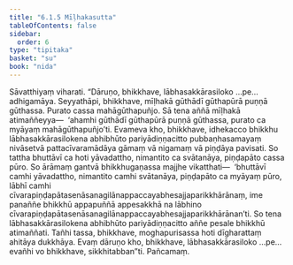 ```yaml
---
title: "6.1.5 Mīḷhakasutta"
tableOfContents: false
sidebar:
  order: 6
type: "tipitaka"
basket: "su"
book: "nida"
---
```



<DynamicBreadcrumb />

<Division number="161" book="nida">

<Paragraph number="1031" book="nida">
Sāvatthiyaṃ viharati. “Dāruṇo, bhikkhave, lābhasakkārasiloko …pe…  adhigamāya. Seyyathāpi, bhikkhave, mīḷhakā gūthādī gūthapūrā puṇṇā gūthassa. Purato cassa mahāgūthapuñjo. Sā tena aññā mīḷhakā atimaññeyya—  ‘ahamhi gūthādī gūthapūrā puṇṇā gūthassa, purato ca myāyaṃ mahāgūthapuñjo’ti. Evameva kho, bhikkhave, idhekacco bhikkhu lābhasakkārasilokena abhibhūto pariyādiṇṇacitto pubbaṇhasamayaṃ nivāsetvā pattacīvaramādāya gāmaṃ vā nigamaṃ vā piṇḍāya pavisati. So tattha bhuttāvī ca hoti yāvadattho, nimantito ca svātanāya, piṇḍapāto cassa pūro. So ārāmaṃ gantvā bhikkhugaṇassa majjhe vikatthati—  ‘bhuttāvī camhi yāvadattho, nimantito camhi svātanāya, piṇḍapāto ca myāyaṃ pūro, lābhī camhi cīvarapiṇḍapātasenāsanagilānappaccayabhesajjaparikkhārānaṃ, ime panaññe bhikkhū appapuññā appesakkhā na lābhino cīvarapiṇḍapātasenāsanagilānappaccayabhesajjaparikkhārānan’ti. So tena lābhasakkārasilokena abhibhūto pariyādiṇṇacitto aññe pesale bhikkhū atimaññati. Tañhi tassa, bhikkhave, moghapurisassa hoti dīgharattaṃ ahitāya dukkhāya. Evaṃ dāruṇo kho, bhikkhave, lābhasakkārasiloko …pe…  evañhi vo bhikkhave, sikkhitabban”ti.

</Paragraph>
</Division>

<Paragraph number="1032" type="center" book="nida">
Pañcamaṃ.
</Paragraph>